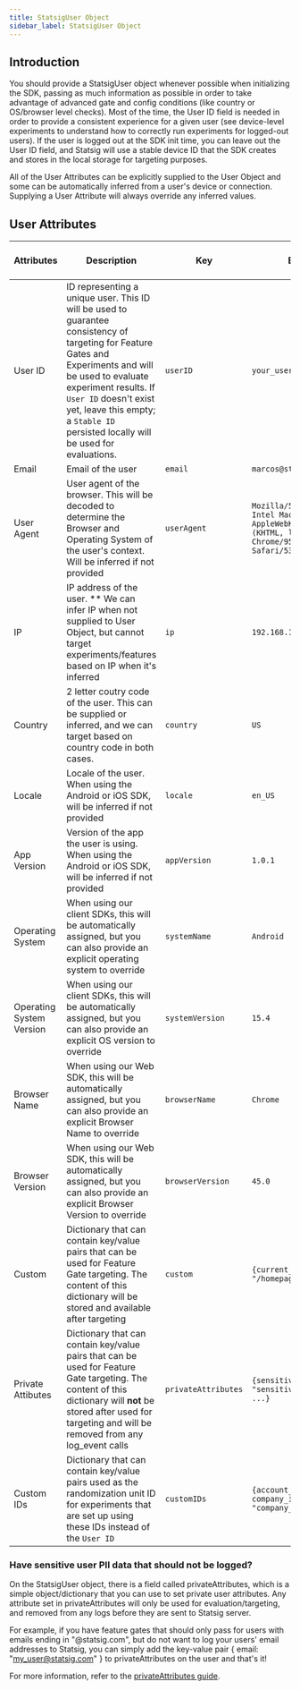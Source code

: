 ```yaml
---
title: StatsigUser Object
sidebar_label: StatsigUser Object
---
```


## Introduction

You should provide a StatsigUser object whenever possible when initializing the SDK, passing as much information as possible in order to take advantage of advanced gate and config conditions (like country or OS/browser level checks). Most of the time, the User ID field is needed in order to provide a consistent experience for a given user (see device-level experiments to understand how to correctly run experiments for logged-out users). If the user is logged out at the SDK init time, you can leave out the User ID field, and Statsig will use a stable device ID that the SDK creates and stores in the local storage for targeting purposes.

All of the User Attributes can be explicitly supplied to the User Object and some can be automatically inferred from a user's device or connection. Supplying a User Attribute will always override any inferred values.

## User Attributes

| Attributes               | Description                                                                                                                                                                                                                                                             | Key                 | Example                                                                                                                    | Client SDK Support |  Auto-infer |
| ------------------------ | ----------------------------------------------------------------------------------------------------------------------------------------------------------------------------------------------------------------------------------------------------------------------- | ------------------- | -------------------------------------------------------------------------------------------------------------------------- | ----- | ----- |
| User ID                  | ID representing a unique user. This ID will be used to guarantee consistency of targeting for Feature Gates and Experiments and will be used to evaluate experiment results. If `User ID` doesn't exist yet, leave this empty; a `Stable ID` persisted locally will be used for evaluations. | `userID`            | `your_user_id`                                                                                                             | All |
| Email                    | Email of the user                                                                                                                                                                                                                                                       | `email`             | `marcos@statsig.com`                                                                                                       | All |
| User Agent               | User agent of the browser. This will be decoded to determine the Browser and Operating System of the user's context. Will be inferred if not provided                                                                                                                   | `userAgent`         | `Mozilla/5.0 (Macintosh; Intel Mac OS X 10_15_7) AppleWebKit/537.36 (KHTML, like Gecko) Chrome/95.0.4638.40 Safari/537.36` | Web | ✔
| IP                       | IP address of the user. ** We can infer IP when not supplied to User Object, but cannot target experiments/features based on IP when it's inferred	                                                                                                                                                                                                                | `ip`                | `192.168.1.101`                                                                                                            | All | ✔ ** |
| Country                  | 2 letter coutry code of the user. This can be supplied or inferred, and we can target based on country code in both cases.                                                                                                                                                                                                       | `country`           | `US`                                                                                                                       | All | ✔ |
| Locale                   | Locale of the user. When using the Android or iOS SDK, will be inferred if not provided                                                                                                                                                                                 | `locale`            | `en_US`                                                                                                                    | Mobile | ✔ |
| App Version              | Version of the app the user is using. When using the Android or iOS SDK, will be inferred if not provided                                                                                                                                                               | `appVersion`        | `1.0.1`                                                                                                                    | Mobile | ✔ |
| Operating System         | When using our client SDKs, this will be automatically assigned, but you can also provide an explicit operating system to override                                                                                                                                       | `systemName`        | `Android`                                                                                                                  | All | ✔ |
| Operating System Version | When using our client SDKs, this will be automatically assigned, but you can also provide an explicit OS version to override                                                                                                                                             | `systemVersion`     | `15.4`                                                                                                                     | All | ✔ |
| Browser Name             | When using our Web SDK, this will be automatically assigned, but you can also provide an explicit Browser Name to override                                                                                                                                           | `browserName`       | `Chrome`                                                                                                                   | Web | ✔ |
| Browser Version           | When using our Web SDK, this will be automatically assigned, but you can also provide an explicit Browser Version to override                                                                                                                                        | `browserVersion`    | `45.0`                                                                                                                     | Web | ✔ |
| Custom                   | Dictionary that can contain key/value pairs that can be used for Feature Gate targeting. The content of this dictionary will be stored and available after targeting                                                                                                    | `custom`            | `{current_page: "/homepage", ...}`                                                                                         | All |   |
| Private Attibutes        | Dictionary that can contain key/value pairs that can be used for Feature Gate targeting. The content of this dictionary will **not** be stored after used for targeting and will be removed from any log_event calls                                                    | `privateAttributes` | `{sensitive_field: "sensitive_information", ...}`                                                                          | All |   |
| Custom IDs               | Dictionary that can contain key/value pairs used as the randomization unit ID for experiments that are set up using these IDs instead of the `User ID`                                                                                                                  | `customIDs`         | `{account_id: "23456555", company_id: "company_xyz"}`                                                                      | All |   |

### Have sensitive user PII data that should not be logged?

On the StatsigUser object, there is a field called privateAttributes, which is a simple object/dictionary that you can use to set private user attributes. Any attribute set in privateAttributes will only be used for evaluation/targeting, and removed from any logs before they are sent to Statsig server.

For example, if you have feature gates that should only pass for users with emails ending in "@statsig.com", but do not want to log your users' email addresses to Statsig, you can simply add the key-value pair { email: "my_user@statsig.com" } to privateAttributes on the user and that's it!

For more information, refer to the [privateAttributes guide](/guides/private-attributes).
